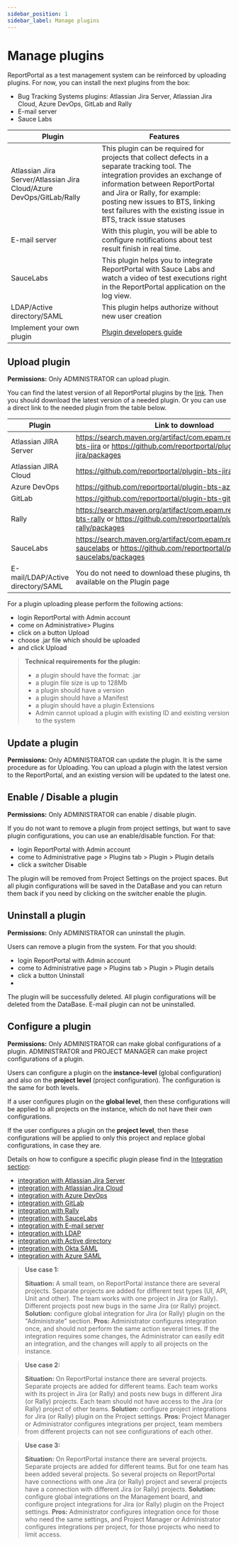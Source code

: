 ```yaml
---
sidebar_position: 1
sidebar_label: Manage plugins
---
```


# Manage plugins

ReportPortal as a test management system can be reinforced by uploading plugins.  For now, you can install the next plugins from the box:

* Bug Tracking Systems plugins: Atlassian Jira Server, Atlassian Jira Cloud, Azure DevOps, GitLab and Rally
* E-mail server
* Sauce Labs

| **Plugin**  | **Features**  |   
|---|---|
| Atlassian Jira Server/Atlassian Jira Cloud/Azure DevOps/GitLab/Rally  |  This plugin can be required for projects that collect defects in a separate tracking tool. The integration provides an exchange of information between ReportPortal and Jira or Rally, for example: posting new issues to BTS, linking test failures with the existing issue in BTS, track issue statuses|
|E-mail server| With this plugin, you will be able to configure notifications about test result finish in real time.|
|SauceLabs| This plugin helps you to integrate ReportPortal with Sauce Labs and watch a video of test executions right in the ReportPortal application on the log view.
|LDAP/Active directory/SAML| This plugin helps authorize without new user creation|
| Implement your own plugin |[Plugin developers guide](/developers-guides/PluginDevelopersGuide)|
 
## Upload plugin

**Permissions:**
Only ADMINISTRATOR can upload plugin.

You can find the latest version of all ReportPortal plugins by the [link](https://search.maven.org/search?q=g:com.epam.reportportal%20plugin). Then you should download the latest version of a needed plugin. Or you can use a direct link to the needed plugin from the table below.

|Plugin  | Link to download |
| ------------- | ------------- |
| Atlassian JIRA Server  | https://search.maven.org/artifact/com.epam.reportportal/plugin-bts-jira or https://github.com/reportportal/plugin-bts-jira/packages |
| Atlassian JIRA Cloud  | https://github.com/reportportal/plugin-bts-jira-cloud/packages |
| Azure DevOps  | https://github.com/reportportal/plugin-bts-azure/packages |
| GitLab | https://github.com/reportportal/plugin-bts-gitlab/packages/ |
| Rally | https://search.maven.org/artifact/com.epam.reportportal/plugin-bts-rally or https://github.com/reportportal/plugin-bts-rally/packages |
| SauceLabs | https://search.maven.org/artifact/com.epam.reportportal/plugin-saucelabs or https://github.com/reportportal/plugin-saucelabs/packages |
|E-mail/LDAP/Active directory/SAML| You do not need to download these plugins, there are already available on the Plugin page|

<MediaViewer src="https://youtu.be/xR75Bdq3uaM" alt="Upload Plugin to our open source test reporting tool" type="video" />

For a plugin uploading please perform the following actions:
*    login ReportPortal with Admin account
*    come on Administrative> Plugins
*    click on a button Upload
*    choose .jar file which should be uploaded
*    and click Upload

> **Technical requirements for the plugin:**
>
>* a plugin should have the format: .jar 
>* a plugin file size is up to 128Mb
>* a plugin should have a version
>* a plugin should have a Manifest
>* a plugin should have a plugin Extensions
>* Admin cannot upload a plugin with existing ID and existing version to the system

## Update a plugin

**Permissions:**
Only ADMINISTRATOR can update the plugin.
It is the same procedure as for Uploading. You can upload a plugin with the latest version to the ReportPortal, and an existing version will be updated to the latest one. 

## Enable / Disable a plugin

**Permissions:**
Only ADMINISTRATOR can enable / disable plugin.

<MediaViewer src="https://youtu.be/Sj9BpnTIxW8" alt="Enable/Disable Plugin" type="video" />

If you do not want to remove a plugin from project settings, but want to save plugin configurations, you can use an enable/disable function. 
For that:
* login ReportPortal with Admin account
*    come to Administrative page > Plugins tab > Plugin > Plugin details
*    click a switcher Disable

The plugin will be removed from Project Settings on the project spaces. But all plugin configurations will be saved in the DataBase and you can return them back if you need by clicking on the switcher enable the plugin.

## Uninstall a plugin 

**Permissions:**
Only ADMINISTRATOR can uninstall the plugin.

Users can remove a plugin from the system. For that  you should:
* login ReportPortal with Admin account
*    come to Administrative page > Plugins tab > Plugin > Plugin details
*    click a button Uninstall
*    
The plugin will be successfully deleted. All plugin configurations will be deleted from the DataBase.
E-mail plugin can not be uninstalled.

## Configure a plugin

**Permissions:**
Only ADMINISTRATOR can make global configurations of a plugin.
ADMINISTRATOR and PROJECT MANAGER can make project configurations of a plugin.

Users can configure a plugin on the **instance-level** (global configuration) and also on the **project level** (project configuration). The configuration is the same for both levels.

If a user configures plugin on the **global level**, then these configurations will be applied to all projects on the instance, which do not have their own configurations.

If the user configures a plugin on the **project level**, then these configurations will be applied to only this project and replace global configurations, in case they are. 

Details on how to configure a specific plugin please find in the [Integration section](/configuration/IntegrationViaPlugin):

* [integration with Atlassian Jira Server](/plugins/AtlassianJiraServer)
* [integration with Atlassian Jira Cloud](/plugins/AtlassianJiraCloud)
* [integration with Azure DevOps](/plugins/AzureDevOps)
* [integration with GitLab](/plugins/GitLab)
* [integration with Rally](/plugins/Rally)
* [integration with SauceLabs](/plugins/SauceLabs)
* [integration with E-mail server](/plugins/EmailServer)
* [integration with LDAP](/plugins/authorization/LDAP)
* [integration with Active directory](/plugins/authorization/ActiveDirectory)
* [integration with Okta SAML](/plugins/authorization/SamlProviders/OktaSaml)
* [integration with Azure SAML](/plugins/authorization/SamlProviders/AzureSaml)

> **Use case 1:** 
> 
> **Situation:** A small team, on ReportPortal instance there are several projects. Separate projects are added for different test types (UI, API, Unit and other). The team works with one project in Jira (or Rally). Different projects post new bugs in the same Jira (or Rally) project.
> **Solution:** configure global integration for Jira (or Rally) plugin on the "Administrate" section.
>**Pros:** Administrator configures integration once, and should not perform the same action several times. If the integration requires some changes, the Administrator can easily edit an integration, and the changes will apply to all projects on the instance.


> **Use case 2:** 
> 
> **Situation:**  On ReportPortal instance there are several projects. Separate projects are added for different teams. Each team works with its project in Jira (or Rally) and posts new bugs in different Jira (or Rally) projects. Each team should not have access to the Jira (or Rally) project of other teams.
> **Solution:** configure project integrations for Jira (or Rally) plugin on the Project settings.
>**Pros:** Project Manager or Administrator configures integrations per project, team members from different projects can not see configurations of each other.


> **Use case 3:** 
> 
> **Situation:**  On ReportPortal instance there are several projects. Separate projects are added for different teams. But for one team has been added several projects. So several projects on ReportPortal have connections with one Jira (or Rally) project and several projects have a connection with different Jira (or Rally) projects.
> **Solution:** configure global integrations on the Management board, and configure project integrations for Jira (or Rally) plugin on the Project settings.
>**Pros:** Administrator configures integration once for those who need the same settings, and Project Manager or Administrator configures integrations per project, for those projects who need to limit access.
